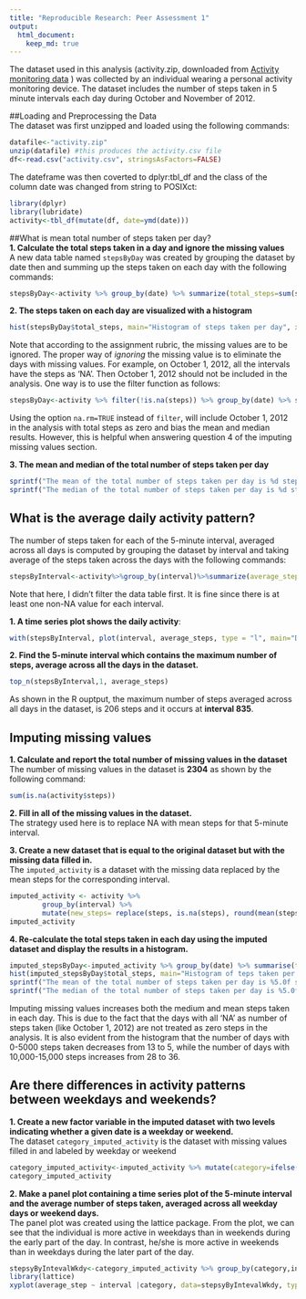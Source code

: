 ```yaml
---
title: "Reproducible Research: Peer Assessment 1"
output: 
  html_document:
    keep_md: true
---
```


The dataset used in this analysis (activity.zip, downloaded from [Activity monitoring data][1] ) was collected by an individual wearing a personal activity monitoring device. The dataset includes the number of steps taken in 5 minute intervals each day during October and November of 2012.

##Loading and Preprocessing the Data  
The dataset was first unzipped and loaded using the following commands: 

```r
datafile<-"activity.zip"
unzip(datafile) #this produces the activity.csv file
df<-read.csv("activity.csv", stringsAsFactors=FALSE)
```

The dateframe was then coverted to dplyr:tbl_df and the class of the column date was changed from string to POSIXct:

```r
library(dplyr)
library(lubridate)
activity<-tbl_df(mutate(df, date=ymd(date)))
```

##What is mean total number of steps taken per day?  
**1. Calculate the total steps taken in a day and ignore the missing values**  
A new data table named `stepsByDay` was created by grouping the dataset by date then and summing up the steps taken on each day with the following commands:
```r
stepsByDay<-activity %>% group_by(date) %>% summarize(total_steps=sum(steps, na.rm=TRUE))
```

**2. The steps taken on each day are visualized with a histogram**

```r
hist(stepsByDay$total_steps, main="Histogram of steps taken per day", xlab="Number of Steps")
```

Note that according to the assignment rubric, the missing values are to be ignored. The proper way of *ignoring* the missing value is to eliminate the days with missing values. For example, on October 1, 2012, all the intervals have the steps as 'NA'. Then October 1, 2012 should not be included in the analysis. One way is to use the filter function as follows:

```r
stepsByDay<-activity %>% filter(!is.na(steps)) %>% group_by(date) %>% summarize(total_steps=sum(steps))
```
Using the option `na.rm=TRUE` instead of `filter`, will include October 1, 2012 in the analysis with total steps as zero and bias the mean and median results. However, this is helpful when answering question 4 of the imputing missing values section.

**3. The mean and median of the total number of steps taken per day**  
```r
sprintf("The mean of the total number of steps taken per day is %d steps", round(mean(stepsByDay$total_steps)))
sprintf("The median of the total number of steps taken per day is %d steps", median(stepsByDay$total_steps))
```

## What is the average daily activity pattern?  
The number of steps taken for each of the 5-minute interval, averaged across all days is computed by grouping the dataset by interval and taking average of the steps taken across the days with the following commands:
 
```r
stepsByInterval<-activity%>%group_by(interval)%>%summarize(average_steps=mean(steps, na.rm=TRUE))
```
Note that here, I didn't filter the data table first. It is fine since there is at least one non-NA value for each interval. 

**1. A time series plot shows the daily activity**:
```r
with(stepsByInterval, plot(interval, average_steps, type = "l", main="Daily Activity Pattern", xlab="Interval", ylab="Average Steps"))
```

**2. Find the 5-minute interval which contains the maximum number of steps, average across all the days in the dataset.**

```r
top_n(stepsByInterval,1, average_steps)

```
As shown in the R ouptput, the maximum number of steps averaged across all days in the dataset, is 206 steps and it occurs at **interval 835**. 

## Imputing missing values  
**1. Calculate and report the total number of missing values in the dataset**  
The number of missing values in the dataset is **2304** as shown by the following command:
```r
sum(is.na(activity$steps))
```

**2. Fill in all of the missing values in the dataset.**  
The strategy used here is to replace NA with mean steps for that 5-minute interval.  

**3. Create a new dataset that is equal to the original dataset but with the missing data filled in.**  
The `imputed_activity` is a dataset with the missing data replaced by the mean steps for the corresponding interval.

```r
imputed_activity <- activity %>% 
        group_by(interval) %>% 
        mutate(new_steps= replace(steps, is.na(steps), round(mean(steps, na.rm=TRUE), 2)))
imputed_activity
```

**4. Re-calculate the total steps taken in each day using the imputed dataset and display the results in a histogram.** 
```r
imputed_stepsByDay<-imputed_activity %>% group_by(date) %>% summarise(total_steps=sum(new_steps))
hist(imputed_stepsByDay$total_steps, main="Histogram of teps taken per day (imputed)", xlab="Number of Steps")
sprintf("The mean of the total number of steps taken per day is %5.0f steps", mean(imputed_stepsByDay$total_steps))
sprintf("The median of the total number of steps taken per day is %5.0f steps", median(imputed_stepsByDay$total_steps))
```

Imputing missing values increases both the medium and mean steps taken in each day. This is due to the fact that the days with all 'NA' as number of steps taken (like October 1, 2012) are not treated as zero steps in the analysis. It is also evident from the histogram that the number of days with 0-5000 steps taken decreases from 13 to 5, while the number of days with 10,000-15,000 steps increases from 28 to 36.  

## Are there differences in activity patterns between weekdays and weekends?

**1. Create a new factor variable in the imputed dataset with two levels indicating whether a given date is a weekday or weekend. **  
The dataset `category_imputed_activity` is the dataset with missing values filled in and labeled by weekday or weekend  

```r
category_imputed_activity<-imputed_activity %>% mutate(category=ifelse(grepl("Sat|Sun",wday(date, label=TRUE)), 'weekend', 'weekday'))
category_imputed_activity
```

**2. Make a panel plot containing a time series plot of the 5-minute interval  and the average number of steps taken, averaged across all weekday days or weekend days. **  
The panel plot was created using the lattice package. From the plot, we can see that the individual is more active in weekdays than in weekends during the early part of the day. In contrast, he/she is more active in weekends than in weekdays during the later part of the day.  

```r
stepsyByIntevalWkdy<-category_imputed_activity %>% group_by(category,interval) %>% summarize(average_step=mean(new_steps))
library(lattice)
xyplot(average_step ~ interval |category, data=stepsyByIntevalWkdy, type="l", layout=c(1,2), xlab="Interval", ylab="Number of Steps")
```


[1]: https://d396qusza40orc.cloudfront.net/repdata%2Fdata%2Factivity.zip